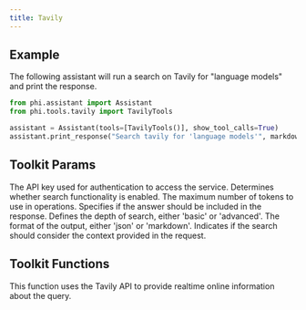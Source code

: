 ```yaml
---
title: Tavily
---
```


## Example

The following assistant will run a search on Tavily for "language models" and print the response.

```python cookbook/tools/tavily_tools.py
from phi.assistant import Assistant
from phi.tools.tavily import TavilyTools

assistant = Assistant(tools=[TavilyTools()], show_tool_calls=True)
assistant.print_response("Search tavily for 'language models'", markdown=True)
```

## Toolkit Params

<ResponseField name="api_key" type="str">
  The API key used for authentication to access the service.
</ResponseField>
<ResponseField name="search" type="bool" default="True">
  Determines whether search functionality is enabled.
</ResponseField>
<ResponseField name="max_tokens" type="int" default="6000">
  The maximum number of tokens to use in operations.
</ResponseField>
<ResponseField name="include_answer" type="bool" default="True">
  Specifies if the answer should be included in the response.
</ResponseField>
<ResponseField
  name="search_depth"
  type="Literal['basic', 'advanced']"
  default="advanced"
>
  Defines the depth of search, either 'basic' or 'advanced'.
</ResponseField>
<ResponseField
  name="format"
  type="Literal['json', 'markdown']"
  default="markdown"
>
  The format of the output, either 'json' or 'markdown'.
</ResponseField>
<ResponseField name="use_search_context" type="bool" default="False">
  Indicates if the search should consider the context provided in the request.
</ResponseField>

## Toolkit Functions

<ResponseField name="web_search_using_tavily">
  This function uses the Tavily API to provide realtime online information about
  the query.
</ResponseField>
